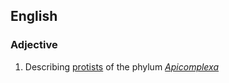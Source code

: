 ==English==

===Adjective===
{{en-adj|-}}

# Describing [[protist]]s of the phylum ''[[Apicomplexa]]''